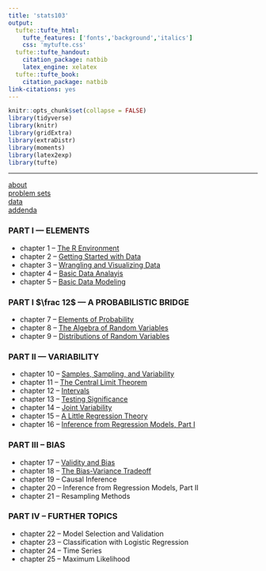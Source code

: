 ```yaml
---
title: 'stats103'
output:
  tufte::tufte_html:
    tufte_features: ['fonts','background','italics']
    css: 'mytufte.css'
  tufte::tufte_handout:
    citation_package: natbib
    latex_engine: xelatex
  tufte::tufte_book:
    citation_package: natbib
link-citations: yes
---
```


```r
knitr::opts_chunk$set(collapse = FALSE)
library(tidyverse)
library(knitr)
library(gridExtra)
library(extraDistr)
library(moments)
library(latex2exp)
library(tufte)
```

\newcommand{\E}{\text{E}}
\newcommand{\Var}{\text{Var}}
\newcommand{\SD}{\text{SD}}
\newcommand{\SE}{\text{SE}}
\newcommand{\Cov}{\text{Cov}}
\newcommand{\Cor}{\text{Cor}}
\renewcommand{\P}{\text{P}}
\newcommand{\pd}[2]{\frac{\partial #1}{\partial #2}}
\newcommand{\sumin}{\sum_i^n}
\newcommand{\Bias}{\text{Bias}}

\newcommand{\head}[2]{\text{#1} \hspace{0.5cm} \text{#2}}

--- 

<a href="./about.html">about</a>  
<a href="./problemsets.html">problem sets</a>  
<a href="./datasets.html">data</a>  
<a href="./addenda.html">addenda</a>

### PART I --- ELEMENTS

- chapter 1 -- <a href="./notes/c1-R.html">The R Environment</a>
- chapter 2 -- <a href="./notes/c2-data-basics.html">Getting Started with Data</a></li>
- chapter 3 -- <a href="./notes/c3-wrangle-visualize.html">Wrangling and Visualizing Data</a></li>
- chapter 4 -- <a href="./notes/c4-basic-analysis.html">Basic Data Analayis</a></li>
- chapter 5 -- <a href="./notes/c5-basic-modeling.html">Basic Data Modeling</a></li>

### PART I $\frac 12$ --- A PROBABILISTIC BRIDGE

- chapter 7 -- <a href="./notes/c7-probability-elements.html">Elements of Probability</a>
- chapter 8 -- <a href="./notes/c8-random-variables.html">The Algebra of Random Variables</a>
- chapter 9 -- <a href="./notes/c9-probability-distributions.html">Distributions of Random Variables</a>   

### PART II --- VARIABILITY

- chapter 10 -- <a href="./notes/c10-sampling.html">Samples, Sampling, and Variability</a></li>
- chapter 11 -- <a href="./notes/c11-clt.html">The Central Limit Theorem</a></li>
- chapter 12 -- <a href="./notes/c12-intervals.html">Intervals</a></li>
- chapter 13 -- <a href="./notes/c13-testing-significance.html">Testing Significance</a></li>
- chapter 14 -- <a href="./notes/c14-joint-variability.html">Joint Variability</a></li>
- chapter 15 -- <a href="./notes/c15-regression-theory.html">A Little Regression Theory</a></li>
- chapter 16 -- <a href="./notes/c16-regression-inference-I.html">Inference from Regression Models, Part I</a></li>

### PART III -- BIAS

- chapter 17 -- <a href="./notes/c17-validity-bias.html">Validity and Bias</a></li>
- chapter 18 -- <a href="./notes/c18-bias-variance-tradeoff">The Bias-Variance Tradeoff</a></li>
- chapter 19 -- Causal Inference 
- chapter 20 -- Inference from Regression Models, Part II
- chapter 21 -- Resampling Methods

### PART IV -- FURTHER TOPICS

- chapter 22 -- Model Selection and Validation 
- chapter 23 -- Classification with Logistic Regression
- chapter 24 -- Time Series
- chapter 25 -- Maximum Likelihood  

\ 

\ 



